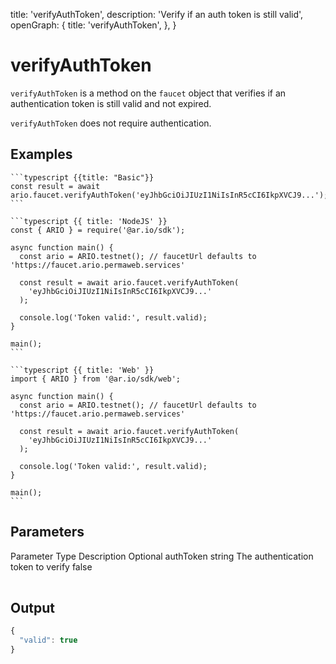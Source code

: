 
  title: 'verifyAuthToken',
  description: 'Verify if an auth token is still valid',
  openGraph: {
    title: 'verifyAuthToken',
  },
}

# verifyAuthToken

`verifyAuthToken` is a method on the `faucet` object that verifies if an authentication token is still valid and not expired.

`verifyAuthToken` does not require authentication.

## Examples

<CodeGroup title="verifyAuthToken">

    ```typescript {{title: "Basic"}}
    const result = await ario.faucet.verifyAuthToken('eyJhbGciOiJIUzI1NiIsInR5cCI6IkpXVCJ9...');
    ```

    ```typescript {{ title: 'NodeJS' }}
    const { ARIO } = require('@ar.io/sdk');

    async function main() {
      const ario = ARIO.testnet(); // faucetUrl defaults to 'https://faucet.ario.permaweb.services'

      const result = await ario.faucet.verifyAuthToken(
        'eyJhbGciOiJIUzI1NiIsInR5cCI6IkpXVCJ9...'
      );

      console.log('Token valid:', result.valid);
    }

    main();
    ```

    ```typescript {{ title: 'Web' }}
    import { ARIO } from '@ar.io/sdk/web';

    async function main() {
      const ario = ARIO.testnet(); // faucetUrl defaults to 'https://faucet.ario.permaweb.services'

      const result = await ario.faucet.verifyAuthToken(
        'eyJhbGciOiJIUzI1NiIsInR5cCI6IkpXVCJ9...'
      );

      console.log('Token valid:', result.valid);
    }

    main();
    ```

</CodeGroup>

## Parameters

<Table>
  <Table.Head>
    <Table.Row>
      <Table.Header>Parameter</Table.Header>
      <Table.Header>Type</Table.Header>
      <Table.Header>Description</Table.Header>
      <Table.Header>Optional</Table.Header>
    </Table.Row>
  </Table.Head>
  <Table.Body>
    <Table.Row>
      <Table.Cell className="font-semibold">authToken</Table.Cell>
      <Table.Cell>string</Table.Cell>
      <Table.Cell>The authentication token to verify</Table.Cell>
      <Table.Cell>false</Table.Cell>
    </Table.Row>
  </Table.Body>
</Table>

## Output

```js
{
  "valid": true
}
```
